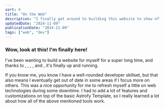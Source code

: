 ```yaml
---
sort: 0
title: "On the Web"
description: "I finally got around to building this website to show off some of my work and hobbies."
updatedDate: "2024-11-09"
publicationDate: "2024-11-09"
tags: ["web", "dev"]
---
```


### Wow, look at this! I'm finally here!
I've been wanting to build a website for myself for a super long time, and thanks to <MDLink href="https://pages.github.com/" caption="Github Pages"/>,
 <MDLink href="https://astro.build/" caption="Astro"/>,
 <MDLink href="https://daisyui.com/" caption="daisyUI"/>,
 <MDLink href="https://tailwindcss.com/" caption="tailwindcss"/>,
 and <MDLink href="https://astrofy-template.netlify.app/" caption="Astrofy Template"/>, it's finally up and running.

If you know me, you know I have a well-rounded developer skillset, but that also means I eventually get out of date in some areas if I focus more on others.
 This was a nice opportunity for me to refresh myself a little on web technologies during some downtime.
I had to add a lot of features and customizations on top of the basic Astrofy Template, so I really learned a lot about how all of the above mentioned tools work.